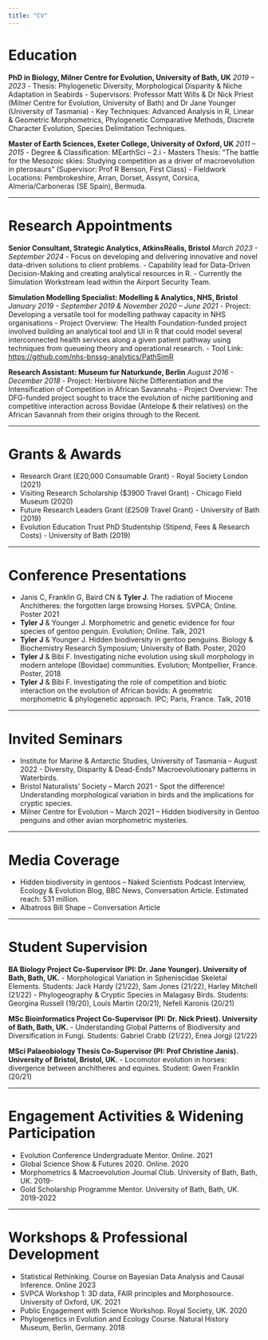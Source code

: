 ```yaml
---
title: "CV"
---
```


# Education

**PhD in Biology, Milner Centre for Evolution, University of Bath, UK** *2019 – 2023* - Thesis: Phylogenetic Diversity, Morphological Disparity & Niche Adaptation in Seabirds - Supervisors: Professor Matt Wills & Dr Nick Priest (Milner Centre for Evolution, University of Bath) and Dr Jane Younger (University of Tasmania) - Key Techniques: Advanced Analysis in R, Linear & Geometric Morphometrics, Phylogenetic Comparative Methods, Discrete Character Evolution, Species Delimitation Techniques.

**Master of Earth Sciences, Exeter College, University of Oxford, UK** *2011 – 2015* - Degree & Classification: MEarthSci – 2.i - Masters Thesis: “The battle for the Mesozoic skies: Studying competition as a driver of macroevolution in pterosaurs” (Supervisor: Prof R Benson, First Class) - Fieldwork Locations: Pembrokeshire, Arran, Dorset, Assynt, Corsica, Almeria/Carboneras (SE Spain), Bermuda.

------------------------------------------------------------------------

# Research Appointments

**Senior Consultant, Strategic Analytics, AtkinsRèalis, Bristol** *March 2023 - September 2024* - Focus on developing and delivering innovative and novel data-driven solutions to client problems. - Capability lead for Data-Driven Decision-Making and creating analytical resources in R. - Currently the Simulation Workstream lead within the Airport Security Team.

**Simulation Modelling Specialist: Modelling & Analytics, NHS, Bristol** *January 2019 - September 2019 & November 2020 – June 2021* - Project: Developing a versatile tool for modelling pathway capacity in NHS organisations - Project Overview: The Health Foundation-funded project involved building an analytical tool and UI in R that could model several interconnected health services along a given patient pathway using techniques from queueing theory and operational research. - Tool Link: <https://github.com/nhs-bnssg-analytics/PathSimR>

**Research Assistant: Museum fur Naturkunde, Berlin** *August 2016 - December 2018* - Project: Herbivore Niche Differentiation and the Intensification of Competition in African Savannahs - Project Overview: The DFG-funded project sought to trace the evolution of niche partitioning and competitive interaction across Bovidae (Antelope & their relatives) on the African Savannah from their origins through to the Recent.

------------------------------------------------------------------------

# Grants & Awards

-   Research Grant (£20,000 Consumable Grant) - Royal Society London (2021)
-   Visiting Research Scholarship (\$3900 Travel Grant) - Chicago Field Museum (2020)\
-   Future Research Leaders Grant (£2509 Travel Grant) - University of Bath (2019)\
-   Evolution Education Trust PhD Studentship (Stipend, Fees & Research Costs) - University of Bath (2019)

------------------------------------------------------------------------

# Conference Presentations

-   Janis C, Franklin G, Baird CN & **Tyler J**. The radiation of Miocene Anchitheres: the forgotten large browsing Horses. SVPCA; Online. Poster 2021
-   **Tyler J** & Younger J. Morphometric and genetic evidence for four species of gentoo penguin. Evolution; Online. Talk, 2021
-   **Tyler J** & Younger J. Hidden biodiversity in gentoo penguins. Biology & Biochemistry Research Symposium; University of Bath. Poster, 2020
-   **Tyler J** & Bibi F. Investigating niche evolution using skull morphology in modern antelope (Bovidae) communities. Evolution; Montpellier, France. Poster, 2018
-   **Tyler J** & Bibi F. Investigating the role of competition and biotic interaction on the evolution of African bovids: A geometric morphometric & phylogenetic approach. IPC; Paris, France. Talk, 2018

------------------------------------------------------------------------

# Invited Seminars

-   Institute for Marine & Antarctic Studies, University of Tasmania – August 2022 - Diversity, Disparity & Dead-Ends? Macroevolutionary patterns in Waterbirds.
-   Bristol Naturalists’ Society – March 2021 - Spot the difference! Understanding morphological variation in birds and the implications for cryptic species.
-   Milner Centre for Evolution – March 2021 – Hidden biodiversity in Gentoo penguins and other avian morphometric mysteries.

------------------------------------------------------------------------

# Media Coverage

-   Hidden biodiversity in gentoos – Naked Scientists Podcast Interview, Ecology & Evolution Blog, BBC News, Conversation Article. Estimated reach: 531 million.
-   Albatross Bill Shape – Conversation Article

------------------------------------------------------------------------

# Student Supervision

**BA Biology Project Co-Supervisor (PI: Dr. Jane Younger). University of Bath, Bath, UK.** - Morphological Variation in Spheniscidae Skeletal Elements. Students: Jack Hardy (21/22), Sam Jones (21/22), Harley Mitchell (21/22) - Phylogeography & Cryptic Species in Malagasy Birds. Students: Georgina Russell (19/20), Louis Martin (20/21), Nefeli Karonis (20/21)

**MSc Bioinformatics Project Co-Supervisor (PI: Dr. Nick Priest). University of Bath, Bath, UK.** - Understanding Global Patterns of Biodiversity and Diversification in Fungi. Students: Gabriel Crabb (21/22), Enea Jorgji (21/22)

**MSci Palaeobiology Thesis Co-Supervisor (PI: Prof Christine Janis). University of Bristol, Bristol, UK.** - Locomotor evolution in horses: divergence between anchitheres and equines. Student: Gwen Franklin (20/21)

------------------------------------------------------------------------

# Engagement Activities & Widening Participation

-   Evolution Conference Undergraduate Mentor. Online. 2021
-   Global Science Show & Futures 2020. Online. 2020
-   Morphometrics & Macroevolution Journal Club. University of Bath, Bath, UK. 2019-
-   Gold Scholarship Programme Mentor. University of Bath, Bath, UK. 2019-2022

------------------------------------------------------------------------

# Workshops & Professional Development

-   Statistical Rethinking. Course on Bayesian Data Analysis and Causal Inference. Online 2023
-   SVPCA Workshop 1: 3D data, FAIR principles and Morphosource. University of Oxford, UK. 2021
-   Public Engagement with Science Workshop. Royal Society, UK. 2020
-   Phylogenetics in Evolution and Ecology Course. Natural History Museum, Berlin, Germany. 2018
